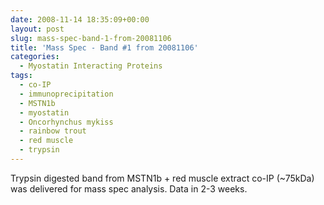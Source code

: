 ```yaml
---
date: 2008-11-14 18:35:09+00:00
layout: post
slug: mass-spec-band-1-from-20081106
title: 'Mass Spec - Band #1 from 20081106'
categories:
  - Myostatin Interacting Proteins
tags:
  - co-IP
  - immunoprecipitation
  - MSTN1b
  - myostatin
  - Oncorhynchus mykiss
  - rainbow trout
  - red muscle
  - trypsin
---
```


Trypsin digested band from MSTN1b + red muscle extract co-IP (~75kDa) was delivered for mass spec analysis. Data in 2-3 weeks.
